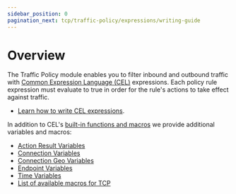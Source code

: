 ```yaml
---
sidebar_position: 0
pagination_next: tcp/traffic-policy/expressions/writing-guide
---
```


# Overview

The Traffic Policy module enables you to filter inbound and outbound traffic with [Common Expression Language (CEL)](https://github.com/google/cel-spec) expressions. Each policy rule expression must evaluate to true in order for
the rule's actions to take effect against traffic.

- [Learn how to write CEL expressions](/traffic-policy/concepts/expressions/#writing-expressions).

In addition to CEL's [built-in functions and macros](https://github.com/google/cel-spec/blob/master/doc/langdef.md#macros) we provide additional variables and macros:

- [Action Result Variables](/docs/traffic-policy/variables/connection#action-result-variables)
- [Connection Variables](/docs/traffic-policy/variables/connection#connection-variables)
- [Connection Geo Variables](/docs/traffic-policy/variables/connection#connection-geo-variables)
- [Endpoint Variables](/docs/traffic-policy/variables/connection#endpoint-variables)
- [Time Variables](/docs/traffic-policy/variables/connection#time-variables)
- [List of available macros for TCP](/traffic-policy/macros)
